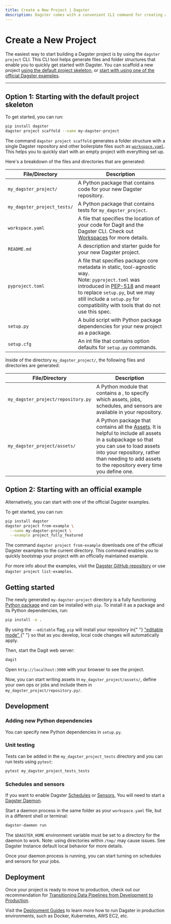 ```yaml
---
title: Create a New Project | Dagster
description: Dagster comes with a convenient CLI command for creating a new project. This guide explains the role of each generated file and directory.
---
```


# Create a New Project

The easiest way to start building a Dagster project is by using the `dagster project` CLI. This CLI tool helps generate files and folder structures that enable you to quickly get started with Dagster. You can scaffold a new project [using the default project skeleton](#option-1-starting-with-the-default-project-skeleton), or [start with using one of the official Dagster examples](#option-2-starting-with-an-official-example).

---

## Option 1: Starting with the default project skeleton

To get started, you can run:

```bash
pip install dagster
dagster project scaffold --name my-dagster-project
```

The command `dagster project scaffold` generates a folder structure with a single Dagster repository and other boilerplate files such as [`workspace.yaml`](/concepts/repositories-workspaces/workspaces). This helps you to quickly start with an empty project with everything set up.

Here's a breakdown of the files and directories that are generated:

| File/Directory              | Description                                                                                                                                                                                                                                                                                           |
| --------------------------- | ----------------------------------------------------------------------------------------------------------------------------------------------------------------------------------------------------------------------------------------------------------------------------------------------------- |
| `my_dagster_project/`       | A Python package that contains code for your new Dagster repository.                                                                                                                                                                                                                                  |
| `my_dagster_project_tests/` | A Python package that contains tests for `my_dagster_project`.                                                                                                                                                                                                                                        |
| `workspace.yaml`            | A file that specifies the location of your code for Dagit and the Dagster CLI. Check out [Workspaces](/concepts/repositories-workspaces/workspaces) for more details.                                                                                                                                 |
| `README.md`                 | A description and starter guide for your new Dagster project.                                                                                                                                                                                                                                         |
| `pyproject.toml`            | A file that specifies package core metadata in static, tool-agnostic way. <br /> Note: `pyproject.toml` was introduced in [PEP-518](https://peps.python.org/pep-0518/) and meant to replace `setup.py`, but we may still include a `setup.py` for compatibility with tools that do not use this spec. |
| `setup.py`                  | A build script with Python package dependencies for your new project as a package.                                                                                                                                                                                                                    |
| `setup.cfg`                 | An int file that contains option defaults for `setup.py` commands.                                                                                                                                                                                                                                    |

Inside of the directory `my_dagster_project/`, the following files and directories are generated:

| File/Directory                     | Description                                                                                                                                                                                                                                                                                                                                  |
| ---------------------------------- | -------------------------------------------------------------------------------------------------------------------------------------------------------------------------------------------------------------------------------------------------------------------------------------------------------------------------------------------- |
| `my_dagster_project/repository.py` | A Python module that contains a <PyObject object="RepositoryDefinition" />, to specify which assets, jobs, schedules, and sensors are available in your repository.                                                                                                                                                                          |
| `my_dagster_project/assets/`       | A Python package that contains all the [Assets](/concepts/assets/software-defined-assets). It is helpful to include all assets in a subpackage so that you can use <PyObject object="load_assets_from_package_module" /> to load assets into your repository, rather than needing to add assets to the repository every time you define one. |

## Option 2: Starting with an official example

Alternatively, you can start with one of the official Dagster examples.

To get started, you can run:

```bash
pip install dagster
dagster project from-example \
  --name my-dagster-project \
  --example project_fully_featured
```

The command `dagster project from-example` downloads one of the official Dagster examples to the current directory. This command enables you to quickly bootstrap your project with an officially maintained example.

For more info about the examples, visit the [Dagster GitHub repository](https://github.com/dagster-io/dagster/tree/master/examples) or use `dagster project list-examples`.

## Getting started

The newly generated `my-dagster-project` directory is a fully functioning [Python package](https://docs.python.org/3/tutorial/modules.html#packages) and can be installed with `pip`. To install it as a package and its Python dependencies, run:

```bash
pip install -e .
```

<Note>
  By using the <code>--editable</code> flag, <code>pip</code> will install your
  repository in{" "}
  <a href="https://pip.pypa.io/en/latest/reference/pip_install/?highlight=editable#editable-installsl">
    "editable mode"
  </a>{" "}
  so that as you develop, local code changes will automatically apply.
</Note>

Then, start the Dagit web server:

```bash
dagit
```

Open `http://localhost:3000` with your browser to see the project.

Now, you can start writing assets in `my_dagster_project/assets/`, define your own ops or jobs and include them in `my_dagster_project/repository.py/`.

## Development

### Adding new Python dependencies

You can specify new Python dependencies in `setup.py`.

### Unit testing

Tests can be added in the `my_dagster_project_tests` directory and you can run tests using `pytest`:

```bash
pytest my_dagster_project_tests_tests
```

### Schedules and sensors

If you want to enable Dagster [Schedules](/concepts/partitions-schedules-sensors/schedules) or [Sensors](/concepts/partitions-schedules-sensors/sensors), You will need to start a [Dagster Daemon](/deployment/dagster-daemon).

Start a daemon process in the same folder as your `workspace.yaml` file, but in a different shell or terminal:

```bash
dagster-daemon run
```

<Note>

The `$DAGSTER_HOME` environment variable must be set to a directory for the daemon to work. Note: using directories within `/tmp/` may cause issues. See <Link href="/deployment/dagster-instance#default-local-behavior">Dagster Instance default local behavior</Link> for more details.

</Note>
Once your daemon process is running, you can start turning on schedules and sensors for your jobs.

## Deployment

Once your project is ready to move to production, check out our recommendation for [Transitioning Data Pipelines from Development to Production](/guides/dagster/transitioning-data-pipelines-from-development-to-production).

Visit the [Deployment Guides](/deployment) to learn more how to run Dagster in production environments, such as Docker, Kubernetes, AWS EC2, etc.

